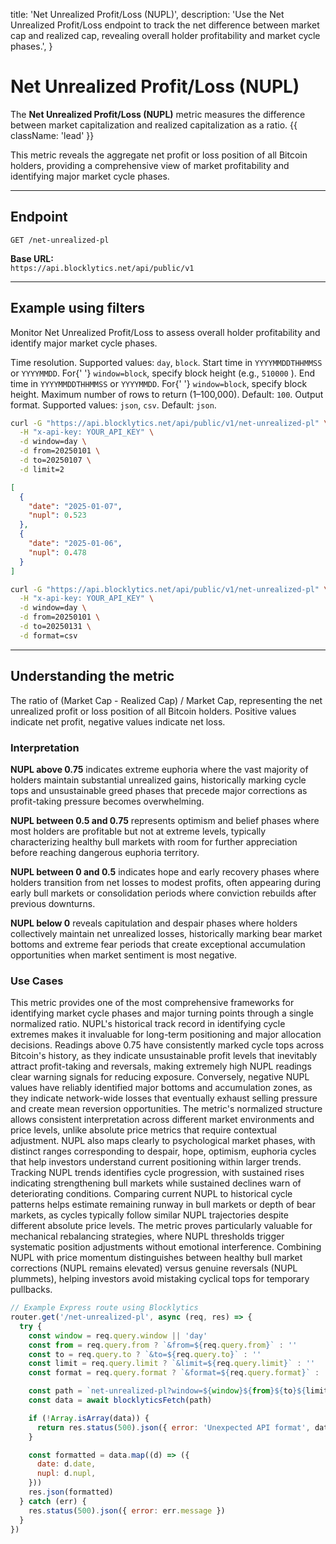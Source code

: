   title: 'Net Unrealized Profit/Loss (NUPL)',
  description:
    'Use the Net Unrealized Profit/Loss endpoint to track the net difference between market cap and realized cap, revealing overall holder profitability and market cycle phases.',
}

# Net Unrealized Profit/Loss (NUPL)

The **Net Unrealized Profit/Loss (NUPL)** metric measures the difference between market capitalization and realized capitalization as a ratio. {{ className: 'lead' }}

This metric reveals the aggregate net profit or loss position of all Bitcoin holders, providing a comprehensive view of market profitability and identifying major market cycle phases.

---

## Endpoint

`GET /net-unrealized-pl`

**Base URL:**  
`https://api.blocklytics.net/api/public/v1`

---

## Example using filters

<Row>
  <Col>

Monitor Net Unrealized Profit/Loss to assess overall holder profitability and identify major market cycle phases.

<Properties>
  <Property name="window" type="string">
    Time resolution. Supported values: <code>day</code>, <code>block</code>.
  </Property>
  <Property name="from" type="string">
    Start time in <code>YYYYMMDDTHHMMSS</code> or <code>YYYYMMDD</code>. For{' '}
    <code>window=block</code>, specify block height (e.g., <code>510000</code>
    ).
  </Property>
  <Property name="to" type="string">
    End time in <code>YYYYMMDDTHHMMSS</code> or <code>YYYYMMDD</code>. For{' '}
    <code>window=block</code>, specify block height.
  </Property>
  <Property name="limit" type="integer">
    Maximum number of rows to return (1–100,000). Default: <code>100</code>.
  </Property>
  <Property name="format" type="string">
    Output format. Supported values: <code>json</code>, <code>csv</code>.
    Default: <code>json</code>.
  </Property>
</Properties>

  </Col>
  <Col>

```bash {title="Requesting Net Unrealized Profit/Loss data"}
curl -G "https://api.blocklytics.net/api/public/v1/net-unrealized-pl" \
  -H "x-api-key: YOUR_API_KEY" \
  -d window=day \
  -d from=20250101 \
  -d to=20250107 \
  -d limit=2
```

```json {title="Sample JSON response"}
[
  {
    "date": "2025-01-07",
    "nupl": 0.523
  },
  {
    "date": "2025-01-06",
    "nupl": 0.478
  }
]
```

```bash {title="Exporting as CSV"}
curl -G "https://api.blocklytics.net/api/public/v1/net-unrealized-pl" \
  -H "x-api-key: YOUR_API_KEY" \
  -d window=day \
  -d from=20250101 \
  -d to=20250131 \
  -d format=csv
```

  </Col>
</Row>

---

## Understanding the metric

<Row>
  <Col>

<Properties>
  <Property name="nupl" type="number">
    The ratio of (Market Cap - Realized Cap) / Market Cap, representing the net
    unrealized profit or loss position of all Bitcoin holders. Positive values
    indicate net profit, negative values indicate net loss.
  </Property>
</Properties>

### Interpretation

**NUPL above 0.75** indicates extreme euphoria where the vast majority of holders maintain substantial unrealized gains, historically marking cycle tops and unsustainable greed phases that precede major corrections as profit-taking pressure becomes overwhelming.

**NUPL between 0.5 and 0.75** represents optimism and belief phases where most holders are profitable but not at extreme levels, typically characterizing healthy bull markets with room for further appreciation before reaching dangerous euphoria territory.

**NUPL between 0 and 0.5** indicates hope and early recovery phases where holders transition from net losses to modest profits, often appearing during early bull markets or consolidation periods where conviction rebuilds after previous downturns.

**NUPL below 0** reveals capitulation and despair phases where holders collectively maintain net unrealized losses, historically marking bear market bottoms and extreme fear periods that create exceptional accumulation opportunities when market sentiment is most negative.

### Use Cases

This metric provides one of the most comprehensive frameworks for identifying market cycle phases and major turning points through a single normalized ratio. NUPL's historical track record in identifying cycle extremes makes it invaluable for long-term positioning and major allocation decisions. Readings above 0.75 have consistently marked cycle tops across Bitcoin's history, as they indicate unsustainable profit levels that inevitably attract profit-taking and reversals, making extremely high NUPL readings clear warning signals for reducing exposure. Conversely, negative NUPL values have reliably identified major bottoms and accumulation zones, as they indicate network-wide losses that eventually exhaust selling pressure and create mean reversion opportunities. The metric's normalized structure allows consistent interpretation across different market environments and price levels, unlike absolute price metrics that require contextual adjustment. NUPL also maps clearly to psychological market phases, with distinct ranges corresponding to despair, hope, optimism, euphoria cycles that help investors understand current positioning within larger trends. Tracking NUPL trends identifies cycle progression, with sustained rises indicating strengthening bull markets while sustained declines warn of deteriorating conditions. Comparing current NUPL to historical cycle patterns helps estimate remaining runway in bull markets or depth of bear markets, as cycles typically follow similar NUPL trajectories despite different absolute price levels. The metric proves particularly valuable for mechanical rebalancing strategies, where NUPL thresholds trigger systematic position adjustments without emotional interference. Combining NUPL with price momentum distinguishes between healthy bull market corrections (NUPL remains elevated) versus genuine reversals (NUPL plummets), helping investors avoid mistaking cyclical tops for temporary pullbacks.

  </Col>
  <Col>

```js {title="Node.js (Express) example"}
// Example Express route using Blocklytics
router.get('/net-unrealized-pl', async (req, res) => {
  try {
    const window = req.query.window || 'day'
    const from = req.query.from ? `&from=${req.query.from}` : ''
    const to = req.query.to ? `&to=${req.query.to}` : ''
    const limit = req.query.limit ? `&limit=${req.query.limit}` : ''
    const format = req.query.format ? `&format=${req.query.format}` : ''

    const path = `net-unrealized-pl?window=${window}${from}${to}${limit}${format}`
    const data = await blocklyticsFetch(path)

    if (!Array.isArray(data)) {
      return res.status(500).json({ error: 'Unexpected API format', data })
    }

    const formatted = data.map((d) => ({
      date: d.date,
      nupl: d.nupl,
    }))
    res.json(formatted)
  } catch (err) {
    res.status(500).json({ error: err.message })
  }
})
```

  </Col>
</Row>
